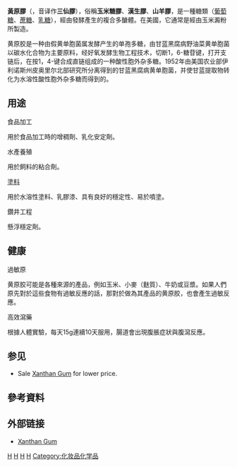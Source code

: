 {{Expert|time=2015-12-14T03:57:38+00:00}}
{{Chembox
| verifiedrevid = 410143008
|  Reference = <ref name="carl-roth">{{cite web |url=http://www.carl-roth.de/jsp/de-de/sdpdf/3557.PDF |title=Sicherheitsdatenblatt des Herstellers Carl-Roth |format=PDF |date= |accessdate=2011-04-18 |archive-url=https://web.archive.org/web/20130827071903/http://www.carl-roth.de/jsp/de-de/sdpdf/3557.PDF |archive-date=2013-08-27 |dead-url=yes }}</ref>
|  OtherNames = E 415
|  ImageFile1 = Xanthan.svg
|  ImageSize1 = 320px
| Section1 = {{Chembox Identifiers
| CASNo = 11138-66-2
| CASNo_Ref = {{cascite|correct|CAS}}
|  ChemSpiderID_Ref  = {{chemspidercite|changed|chemspider}}|  ChemSpiderID  =  none
  
}}
| Section2 = {{Chembox Properties
|  Formula = C<sub>35</sub>H<sub>49</sub>O<sub>29</sub>（monomer）
  }}
| Section7 = {{Chembox Hazards
|  RPhrases = -
|  SPhrases = -
  }}
}}
'''黃原膠'''（{{lang-en|Xanthan gum}}，音译作'''三仙膠'''），俗稱'''玉米糖膠'''、'''漢生膠'''、'''山羊膠'''，是一種糖類（[[葡萄糖|葡萄糖]]、[[蔗糖|蔗糖]]、[[乳糖|乳糖]]），經由{{link-en|野油菜黃單孢菌|Xanthomonas campestris}}發酵產生的複合多醣體。在美國，它通常是經由玉米澱粉所製造。

黄原胶是一种由假黄单胞菌属发酵产生的单孢多糖，由甘蓝黑腐病野油菜黄单胞菌以碳水化合物为主要原料，经好氧发酵生物工程技术，切断1，6-糖苷键，打开支链后，在按1，4-键合成直链组成的一种酸性胞外杂多糖。1952年由美国农业部伊利诺斯州皮奥里尔北部研究所分离得到的甘蓝黑腐病黄单胞菌，并使甘蓝提取物转化为水溶性酸性胞外杂多糖而得到的。

==用途==
;食品加工
用於食品加工時的增稠劑、乳化安定劑。

;水產養殖
用於飼料的粘合劑。

;[[塗料|塗料]]
用於水溶性塗料、乳膠漆、具有良好的穩定性、易於噴塗。

;鑽井工程
懸浮穩定劑。

==健康==
;過敏原
黄原胶可能是各種來源的產品，例如玉米、小麥（麩質）、牛奶或豆漿。如果人們原先對於這些食物有過敏反應的話，那對於做為其產品的黄原胶，也會產生過敏反應。

;高效瀉藥
根據人體實驗，每天15g連續10天服用，腸道會出現腹脹症狀與腹瀉反應。

== 参见 ==
*{{en}}Sale [https://web.archive.org/web/20111020031348/http://www.foodchem.com/Thickeners/Xanthan_Gum Xanthan Gum] for lower price.

==參考資料==
{{reflist|2}}

==外部链接==
* [https://web.archive.org/web/20111020031348/http://www.foodchem.com/Thickeners/Xanthan_Gum Xanthan Gum]

[[Category:多糖|H]]
[[Category:食品添加剂|H]]
[[Category:树胶|H]]
[[Category:食用增稠剂|H]]
[[Category:化妆品化学品|Category:化妆品化学品]]